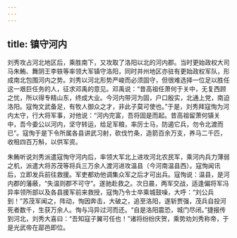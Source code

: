```yaml
---
---
---
```

title: 镇守河内
---



刘秀攻占河北地区后，乘胜南下，又攻取了洛阳以北的河内郡。当时更始政权大司马朱鲔、舞阴王李轶等率领大军镇守洛阳，同时并州地区亦驻有更始政权军队，形成南北包围河内之势。刘秀以河北形势严峻而必须固守，但很难选择一位足以胜任这一艰巨任务的人，征求邓禹的意见。邓禹说：“昔高祖任萧何于关中，无复西顾之忧，所以得专精山东，终成大业。今河内带河为固，户口殷实，北通上党，南迫洛阳。寇恂文武备足，有牧人御众之才，非此子莫可使也。”于是，刘秀拜寇恂为河内太守，行大将军事，对他说：“河内完富，吾将固是而起。昔高祖留萧何镇关中，吾今委公以河内，坚守转运，给足军粮，率厉士马，防遏它兵，勿令北渡而已”。寇恂于是下令所属各县讲武习射，砍伐竹条，造箭百余万支，养马二千匹，收租四百万斛，以供军资。

朱鲔听说刘秀派遣寇恂守河内后，率领大军北上进攻河北农民军，乘河内兵力薄弱之机，派遣大将苏茂等将兵三万余人渡河进攻温县（今河南温县西）。寇恂闻讯后，立即发兵前往救援。军吏都劝他调集众军之后才可出兵。寇恂说：温县，是河内郡的藩蔽，“失温则郡不可守”。遂驰赴救之。次日晨，两军交战，适逢偏将军冯异率领所部以及各县援军前来救授，寇恂乃令士卒乘城鼓噪，大呼：“刘公兵到！”苏茂军闻之，阵动，恂因奔击，大破之，追至洛阳，遂斩贾强，茂兵自投河死者数千，生获万余人。恂与冯异过河而还。“自是洛阳震恐，城门尽闭。”捷报传到河北，刘秀大喜曰：“吾知寇子翼可任也！”诸将纷纷庆贺，乘势劝刘秀称帝，于是光武帝在鄗邑即位。